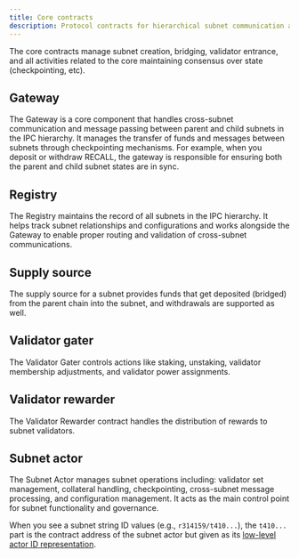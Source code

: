 ```yaml
---
title: Core contracts
description: Protocol contracts for hierarchical subnet communication and state management.
---
```


The core contracts manage subnet creation, bridging, validator entrance, and all activities related
to the core maintaining consensus over state (checkpointing, etc).

## Gateway

The Gateway is a core component that handles cross-subnet communication and message passing between
parent and child subnets in the IPC hierarchy. It manages the transfer of funds and messages between
subnets through checkpointing mechanisms. For example, when you deposit or withdraw RECALL, the
gateway is responsible for ensuring both the parent and child subnet states are in sync.

## Registry

The Registry maintains the record of all subnets in the IPC hierarchy. It helps track subnet
relationships and configurations and works alongside the Gateway to enable proper routing and
validation of cross-subnet communications.

## Supply source

The supply source for a subnet provides funds that get deposited (bridged) from the parent chain
into the subnet, and withdrawals are supported as well.

## Validator gater

The Validator Gater controls actions like staking, unstaking, validator membership adjustments, and
validator power assignments.

## Validator rewarder

The Validator Rewarder contract handles the distribution of rewards to subnet validators.

## Subnet actor

The Subnet Actor manages subnet operations including: validator set management, collateral handling,
checkpointing, cross-subnet message processing, and configuration management. It acts as the main
control point for subnet functionality and governance.

When you see a subnet string ID values (e.g., `r314159/t410...`), the `t410...` part is the contract
address of the subnet actor but given as its
[low-level actor ID representation](https://docs.filecoin.io/smart-contracts/filecoin-evm-runtime/address-types#ethereum-address-manager).
